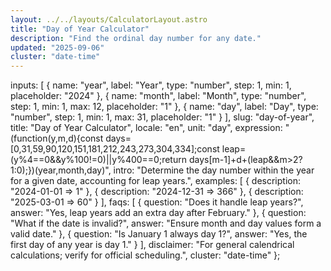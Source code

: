 ```yaml
---
layout: ../../layouts/CalculatorLayout.astro
title: "Day of Year Calculator"
description: "Find the ordinal day number for any date."
updated: "2025-09-06"
cluster: "date-time"
---
```



  inputs: [
    { name: "year", label: "Year", type: "number", step: 1, min: 1, placeholder: "2024" },
    { name: "month", label: "Month", type: "number", step: 1, min: 1, max: 12, placeholder: "1" },
    { name: "day", label: "Day", type: "number", step: 1, min: 1, max: 31, placeholder: "1" }
  ],
  slug: "day-of-year",
  title: "Day of Year Calculator",
  locale: "en",
  unit: "day",
  expression: "(function(y,m,d){const days=[0,31,59,90,120,151,181,212,243,273,304,334];const leap=(y%4==0&&y%100!=0)||y%400==0;return days[m-1]+d+(leap&&m>2?1:0);})(year,month,day)",
  intro: "Determine the day number within the year for a given date, accounting for leap years.",
  examples: [
    { description: "2024-01-01 ⇒ 1" },
    { description: "2024-12-31 ⇒ 366" },
    { description: "2025-03-01 ⇒ 60" }
  ],
  faqs: [
    { question: "Does it handle leap years?", answer: "Yes, leap years add an extra day after February." },
    { question: "What if the date is invalid?", answer: "Ensure month and day values form a valid date." },
    { question: "Is January 1 always day 1?", answer: "Yes, the first day of any year is day 1." }
  ],
  disclaimer: "For general calendrical calculations; verify for official scheduling.",
  cluster: "date-time"
};

<Calculator schema={schema} />

